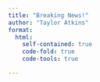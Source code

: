 ```yaml
---
title: "Breaking News!"
author: "Taylor Atkins"
format:
  html:
    self-contained: true
    code-fold: true
    code-tools: true

---
```


